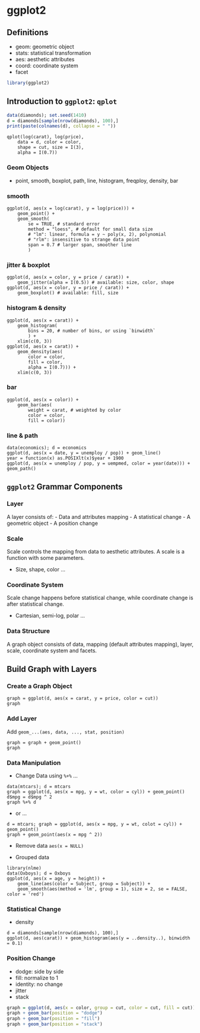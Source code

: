 # **ggplot2**

## Definitions
- geom: geometric object
- stats: statistical transformation
- aes: aesthetic attributes
- coord: coordinate system
- facet

```r
library(ggplot2)
```

## Introduction to `ggplot2`: `qplot`

```r
data(diamonds); set.seed(1410)
d = diamonds[sample(nrow(diamonds), 100),]
print(paste(colnames(d), collapse = " "))
```

```{}
qplot(log(carat), log(price), 
	data = d, color = color, 
	shape = cut, size = I(3), 
	alpha = I(0.7))
```


### Geom Objects
- point, smooth, boxplot, path, line, histogram, freqploy, density, bar


### smooth
```{}
ggplot(d, aes(x = log(carat), y = log(price))) +
	geom_point() + 
	geom_smooth(
		se = TRUE, # standard error
		method = "loess", # default for small data size
		# "lm": linear, formula = y ~ poly(x, 2), polynomial
		# "rlm": insensitive to strange data point
		span = 0.7 # larger span, smoother line
		)
```

### jitter & boxplot
```{}
ggplot(d, aes(x = color, y = price / carat)) + 
	geom_jitter(alpha = I(0.5)) # available: size, color, shape
ggplot(d, aes(x = color, y = price / carat)) + 
	geom_boxplot() # available: fill, size
``` 

### histogram & density
```{}
ggplot(d, aes(x = carat)) + 
	geom_histogram(
		bins = 20, # number of bins, or using `binwidth`
		) +
	xlim(c(0, 3))
ggplot(d, aes(x = carat)) + 
	geom_density(aes(
		color = color, 
		fill = color, 
		alpha = I(0.7))) + 
	xlim(c(0, 3))
```

### bar
```{}
ggplot(d, aes(x = color)) + 
	geom_bar(aes(
		weight = carat, # weighted by color
		color = color,
		fill = color))
```

### line & path
```{}
data(economics); d = economics
ggplot(d, aes(x = date, y = unemploy / pop)) + geom_line()
year = function(x) as.POSIXlt(x)$year + 1900
ggplot(d, aes(x = unemploy / pop, y = uempmed, color = year(date))) + geom_path()
```

## `ggplot2` Grammar Components

### Layer

A layer consists of:
- Data and attributes mapping
- A statistical change
- A geometric object
- A position change

### Scale

Scale controls the mapping from data to aesthetic attributes. A scale is a function with some parameters.

- Size, shape, color ...

### Coordinate System

Scale change happens before statistical change, while coordinate change is after statistical change.

- Cartesian, semi-log, polar ...

### Data Structure

A graph object consists of data, mapping (default attributes mapping), layer, scale, coordinate system and facets.

## Build Graph with Layers

### Create a Graph Object

```{}
graph = ggplot(d, aes(x = carat, y = price, color = cut))
graph
```

### Add Layer

Add `geom_...(aes, data, ..., stat, position)`
```{}
graph = graph + geom_point()
graph
```

### Data Manipulation

- Change Data using `%+%` ...

```{}
data(mtcars); d = mtcars
graph = ggplot(d, aes(x = mpg, y = wt, color = cyl)) + geom_point()
d$mpg = d$mpg ^ 2
graph %+% d
```

- or ...

```{}
d = mtcars; graph = ggplot(d, aes(x = mpg, y = wt, colot = cyl)) + geom_point()
graph + geom_point(aes(x = mpg ^ 2))
```

- Remove data
`aes(x = NULL)`

- Grouped data

```{}
library(nlme)
data(Oxboys); d = Oxboys
ggplot(d, aes(x = age, y = height)) + 
	geom_line(aes(color = Subject, group = Subject)) + 
	geom_smooth(aes(method = 'lm', group = 1), size = 2, se = FALSE, color = 'red')
```

### Statistical Change

- density

```{}
d = diamonds[sample(nrow(diamonds), 100),]
ggplot(d, aes(carat)) + geom_histogram(aes(y = ..density..), binwidth = 0.1)
```

### Position Change

- dodge: side by side
- fill: normalize to 1
- identity: no change
- jitter
- stack

```r
graph = ggplot(d, aes(x = color, group = cut, color = cut, fill = cut))
graph + geom_bar(position = "dodge")
graph + geom_bar(position = "fill")
graph + geom_bar(position = "stack")
```
